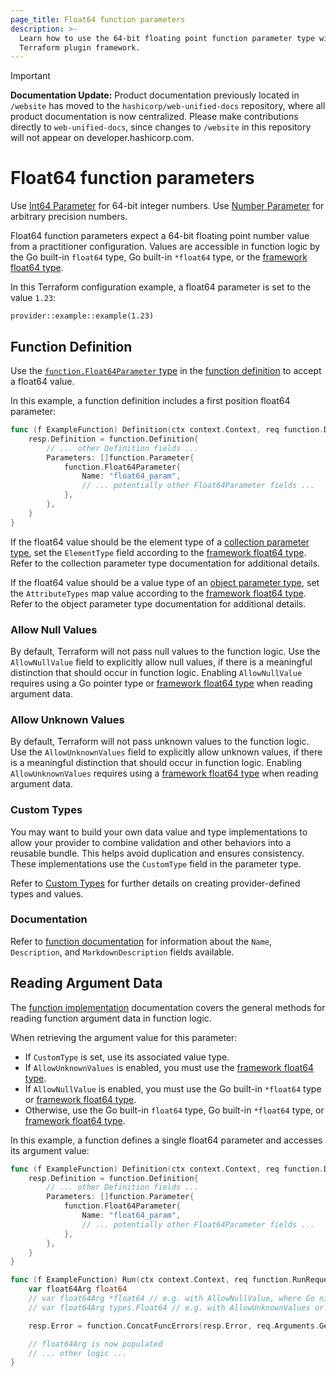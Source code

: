 ```yaml
---
page_title: Float64 function parameters
description: >-
  Learn how to use the 64-bit floating point function parameter type with the
  Terraform plugin framework.
---
```


> [!IMPORTANT]  
> **Documentation Update:** Product documentation previously located in `/website` has moved to the `hashicorp/web-unified-docs` repository, where all product documentation is now centralized. Please make contributions directly to `web-unified-docs`, since changes to `/website` in this repository will not appear on developer.hashicorp.com.

# Float64 function parameters

<Tip>

Use [Int64 Parameter](/terraform/plugin/framework/functions/parameters/int64) for 64-bit integer numbers. Use [Number Parameter](/terraform/plugin/framework/functions/parameters/number) for arbitrary precision numbers.

</Tip>

Float64 function parameters expect a 64-bit floating point number value from a practitioner configuration. Values are accessible in function logic by the Go built-in `float64` type, Go built-in `*float64` type, or the [framework float64 type](/terraform/plugin/framework/handling-data/types/float64).

In this Terraform configuration example, a float64 parameter is set to the value `1.23`:

```hcl
provider::example::example(1.23)
```

## Function Definition

Use the [`function.Float64Parameter` type](https://pkg.go.dev/github.com/hashicorp/terraform-plugin-framework/function#Float64Parameter) in the [function definition](/terraform/plugin/framework/functions/implementation#definition-method) to accept a float64 value.

In this example, a function definition includes a first position float64 parameter:

```go
func (f ExampleFunction) Definition(ctx context.Context, req function.DefinitionRequest, resp *function.DefinitionResponse) {
    resp.Definition = function.Definition{
        // ... other Definition fields ...
        Parameters: []function.Parameter{
            function.Float64Parameter{
                Name: "float64_param",
                // ... potentially other Float64Parameter fields ...
            },
        },
    }
}
```

If the float64 value should be the element type of a [collection parameter type](/terraform/plugin/framework/functions/parameters#collection-parameter-types), set the `ElementType` field according to the [framework float64 type](/terraform/plugin/framework/handling-data/types/float64). Refer to the collection parameter type documentation for additional details.

If the float64 value should be a value type of an [object parameter type](/terraform/plugin/framework/functions/parameters#object-parameter-type), set the `AttributeTypes` map value according to the [framework float64 type](/terraform/plugin/framework/handling-data/types/float64). Refer to the object parameter type documentation for additional details.

### Allow Null Values

By default, Terraform will not pass null values to the function logic. Use the `AllowNullValue` field to explicitly allow null values, if there is a meaningful distinction that should occur in function logic. Enabling `AllowNullValue` requires using a Go pointer type or [framework float64 type](/terraform/plugin/framework/handling-data/types/float64) when reading argument data.

### Allow Unknown Values

By default, Terraform will not pass unknown values to the function logic. Use the `AllowUnknownValues` field to explicitly allow unknown values, if there is a meaningful distinction that should occur in function logic. Enabling `AllowUnknownValues` requires using a [framework float64 type](/terraform/plugin/framework/handling-data/types/float64) when reading argument data.

### Custom Types

You may want to build your own data value and type implementations to allow your provider to combine validation and other behaviors into a reusable bundle. This helps avoid duplication and ensures consistency. These implementations use the `CustomType` field in the parameter type.

Refer to [Custom Types](/terraform/plugin/framework/handling-data/types/custom) for further details on creating provider-defined types and values.

### Documentation

Refer to [function documentation](/terraform/plugin/framework/functions/documentation) for information about the `Name`, `Description`, and `MarkdownDescription` fields available.

## Reading Argument Data

The [function implementation](/terraform/plugin/framework/functions/implementation) documentation covers the general methods for reading function argument data in function logic.

When retrieving the argument value for this parameter:

* If `CustomType` is set, use its associated value type.
* If `AllowUnknownValues` is enabled, you must use the [framework float64 type](/terraform/plugin/framework/handling-data/types/float64).
* If `AllowNullValue` is enabled, you must use the Go built-in `*float64` type or [framework float64 type](/terraform/plugin/framework/handling-data/types/float64).
* Otherwise, use the Go built-in `float64` type, Go built-in `*float64` type, or [framework float64 type](/terraform/plugin/framework/handling-data/types/float64).

In this example, a function defines a single float64 parameter and accesses its argument value:

```go
func (f ExampleFunction) Definition(ctx context.Context, req function.DefinitionRequest, resp *function.DefinitionResponse) {
    resp.Definition = function.Definition{
        // ... other Definition fields ...
        Parameters: []function.Parameter{
            function.Float64Parameter{
                Name: "float64_param",
                // ... potentially other Float64Parameter fields ...
            },
        },
    }
}

func (f ExampleFunction) Run(ctx context.Context, req function.RunRequest, resp *function.RunResponse) {
    var float64Arg float64
    // var float64Arg *float64 // e.g. with AllowNullValue, where Go nil equals Terraform null
    // var float64Arg types.Float64 // e.g. with AllowUnknownValues or AllowNullValue

    resp.Error = function.ConcatFuncErrors(resp.Error, req.Arguments.Get(ctx, &float64Arg))

    // float64Arg is now populated
    // ... other logic ...
}
```
